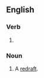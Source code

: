 ==English==

===Verb===
{{head|en|verb form}}

# {{present participle of|en|redraft|nocat=1}}

===Noun===
{{en-noun}}

# A [[redraft]].